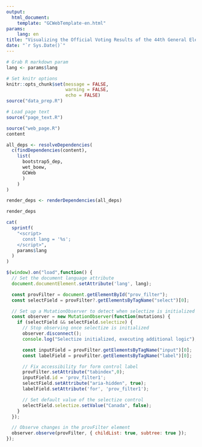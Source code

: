 ```yaml
---
output: 
  html_document:
    template: "GCWebTemplate-en.html"
params:
    lang: en
title: "Visualizing the Official Voting Results of the 44th General Election"
date: "`r Sys.Date()`"
---
```


<style type="text/css">
.main-container {
  max-width: 100% !important;
  margin: auto;
}

.selectize-dropdown-content {
  max-height: 150px;
  overflow-y: auto;
}
</style>

```r
# Grab R markdown param
lang <- params$lang

# Set knitr options
knitr::opts_chunk$set(message = FALSE,
                      warning = FALSE,
                      echo = FALSE)
source("data_prep.R")
```


```r
# Load page text
source("page_text.R")
```

```r
source("web_page.R")
content
```

```r
all_deps <- resolveDependencies(
  c(findDependencies(content),
    list(
      bootstrap5_dep,
      wet_boew,
      GCWeb
      )
    )
)

render_deps <- renderDependencies(all_deps)

render_deps
```

```r
cat(
  sprintf(
    "<script>
      const lang = '%s';
    </script>", 
    params$lang
  )
)
```

```js
$(window).on("load",function() {
  // Set the document language attribute
  document.documentElement.setAttribute('lang', lang);

  const provFilter = document.getElementById("prov_filter");
  const selectField = provFilter?.getElementsByTagName("select")[0];

  // Set up a MutationObserver to detect when selectize is initialized
  const observer = new MutationObserver(function(mutations) {
    if (selectField && selectField.selectize) {
      // Stop observing once selectize is initialized
      observer.disconnect();
      console.log("Selectize initialized, executing additional logic");

      const inputField = provFilter.getElementsByTagName("input")[0];
      const labelField = provFilter.getElementsByTagName("label")[0];

      // Fix accessibility for form control label
      provFilter.setAttribute("tabindex",0);
      inputField.id = 'prov_filter1';
      selectField.setAttribute("aria-hidden", true);
      labelField.setAttribute('for', 'prov_filter1');

      // Set default value of the selectize control
      selectField.selectize.setValue("Canada", false);
    }
  });

  // Observe changes in the provFilter element
  observer.observe(provFilter, { childList: true, subtree: true });
});

```

